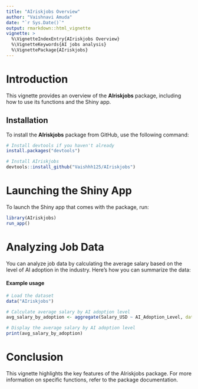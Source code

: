 ```yaml
---
title: "AIriskjobs Overview"
author: "Vaishnavi Amuda"
date: "`r Sys.Date()`"
output: rmarkdown::html_vignette
vignette: >
  %\VignetteIndexEntry{AIriskjobs Overview}
  %\VignetteKeywords{AI jobs analysis}
  %\VignettePackage{AIriskjobs}
---
```


# Introduction
This vignette provides an overview of the **AIriskjobs** package, including how to use its functions and the Shiny app.

## Installation
To install the **AIriskjobs** package from GitHub, use the following command:

```r
# Install devtools if you haven't already
install.packages("devtools")

# Install AIriskjobs
devtools::install_github("Vaishhh125/AIriskjobs")  

```

# Launching the Shiny App

To launch the Shiny app that comes with the package, run:

```r
library(AIriskjobs)
run_app()  
```

# Analyzing Job Data

You can analyze job data by calculating the average salary based on the level of AI adoption in the industry. Here’s how you can summarize the data:

#### Example usage

```r
# Load the dataset
data("AIriskjobs")

# Calculate average salary by AI adoption level
avg_salary_by_adoption <- aggregate(Salary_USD ~ AI_Adoption_Level, data = AIriskjobs, FUN = mean)

# Display the average salary by AI adoption level
print(avg_salary_by_adoption)

```


# Conclusion

This vignette highlights the key features of the AIriskjobs package. For more information on specific functions, refer to the package documentation.














